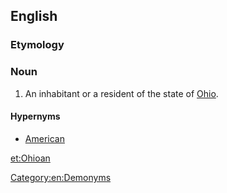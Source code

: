 ==English==

===Etymology===
{{suffix|Ohio|an|lang=en}}

===Noun===
{{en-noun|Ohioans}}

# An inhabitant or a resident of the state of [[Ohio]].

====Hypernyms====
*[[American]]

[[Category:en:Demonyms]]

[[et:Ohioan]]